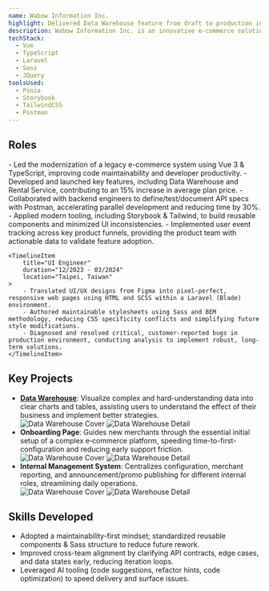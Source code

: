 ```yaml
---
name: Wabow Information Inc.
highlight: Delivered Data Warehouse feature from draft to production in 4 months, enabling >300 merchants to visualize sales trends and contributing to a 15% increase in plan fee.
description: Wabow Information Inc. is an innovative e-commerce solutions provider that empowers entrepreneurs with its core platform, WACA. The company focuses on creating a seamless 'Online-Merge-Offline' retail experience, enabling businesses to effortlessly launch and manage both online stores and physical POS systems.
techStack:
  - Vue
  - TypeScript
  - Laravel
  - Sass
  - JQuery
toolsUsed:
  - Pinia
  - Storybook
  - TailwindCSS
  - Postman
---
```



## Roles

<Timeline>
    <TimelineItem
        title="Frontend Engineer"
        duration="04/2024 - Present"
        location="Taipei, Taiwan"
    >
        - Led the modernization of a legacy e-commerce system using Vue 3 & TypeScript, improving code maintainability and developer productivity.
        - Developed and launched key features, including Data Warehouse and Rental Service, contributing to an 15% increase in average plan price.
        - Collaborated with backend engineers to define/test/document API specs with Postman, accelerating parallel development and reducing time by 30%.
        - Applied modern tooling, including Storybook & Tailwind, to build reusable components and minimized UI inconsistencies.
        - Implemented user event tracking across key product funnels, providing the product team with actionable data to validate feature adoption.
    </TimelineItem>

    <TimelineItem
        title="UI Engineer"
        duration="12/2023 - 03/2024"
        location="Taipei, Taiwan"
    >
        - Translated UI/UX designs from Figma into pixel-perfect, responsive web pages using HTML and SCSS within a Laravel (Blade) environment.
        - Authored maintainable stylesheets using Sass and BEM methodology, reducing CSS specificity conflicts and simplifying future style modifications.
        - Diagnosed and resolved critical, customer-reported bugs in production environment, conducting analysis to implement robust, long-term solutions.
    </TimelineItem>
</Timeline>

## Key Projects

- <a href="/projects/simpleTwitter">**Data Warehouse**</a>:
    Visualize complex and hard-understanding data into clear charts and tables, assisting users to understand the effect of their business and implement better strategies.
    <div className="grid grid-cols-2 gap-2">
        <img src="/projects/pictureA.jpg" alt="Data Warehouse Cover" className="flex-shrink-0 w-auto mt-0" />
        <img src="/projects/pictureB.jpg" alt="Data Warehouse Detail" className="flex-shrink-0 w-auto mt-0" />
    </div>
- **Onboarding Page**:
    Guides new merchants through the essential initial setup of a complex e‑commerce platform, speeding time-to-first-configuration and reducing early support friction.
    <div className="grid grid-cols-2 gap-2">
        <img src="/projects/pictureA.jpg" alt="Data Warehouse Cover" className="flex-shrink-0 w-auto mt-0" />
        <img src="/projects/pictureB.jpg" alt="Data Warehouse Detail" className="flex-shrink-0 w-auto mt-0" />
    </div>
- **Internal Management System**:
    Centralizes configuration, merchant reporting, and announcement/promo publishing for different internal roles, streamlining daily operations.
    <div className="grid grid-cols-2 gap-2">
        <img src="/projects/pictureA.jpg" alt="Data Warehouse Cover" className="flex-shrink-0 w-auto mt-0" />
        <img src="/projects/pictureB.jpg" alt="Data Warehouse Detail" className="flex-shrink-0 w-auto mt-0" />
    </div>


## Skills Developed

- Adopted a maintainability-first mindset; standardized reusable components & Sass structure to reduce future rework.
- Improved cross-team alignment by clarifying API contracts, edge cases, and data states early, reducing iteration loops.
- Leveraged AI tooling (code suggestions, refactor hints, code optimization) to speed delivery and surface issues.

